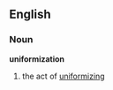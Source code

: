 ==English==
{{wikipedia|dab=uniformization}}
===Noun===
'''uniformization'''
#the act of [[uniformizing]]